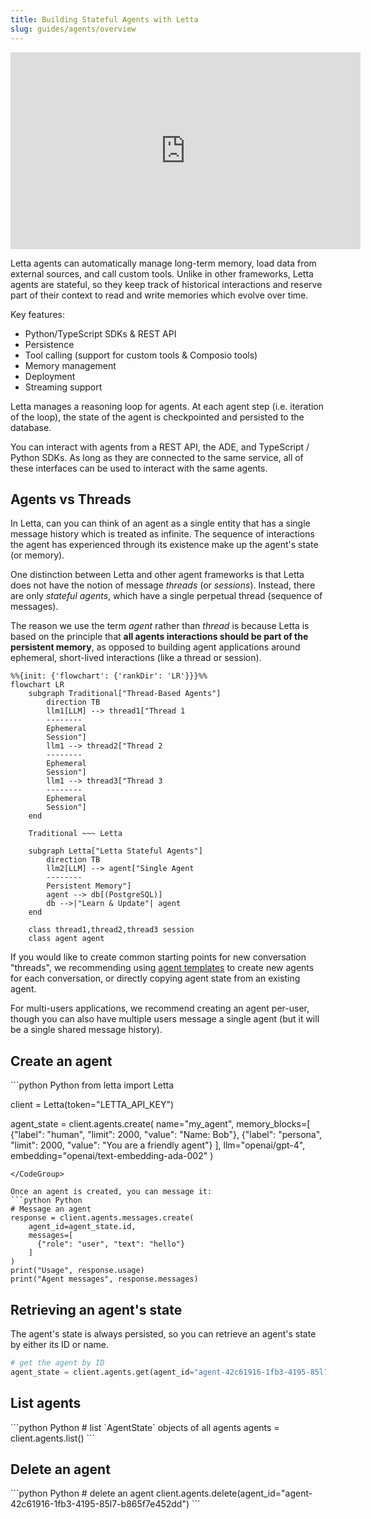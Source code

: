 ```yaml
---
title: Building Stateful Agents with Letta
slug: guides/agents/overview
---
```


<iframe
  width="560"
  height="315"
  src="https://www.youtube.com/embed/urETleko4Sc"
  title="YouTube video player"
  frameborder="0"
  allow="accelerometer; autoplay; clipboard-write; encrypted-media; gyroscope; picture-in-picture"
  allowfullscreen
></iframe>

Letta agents can automatically manage long-term memory, load data from external sources, and call custom tools. 
Unlike in other frameworks, Letta agents are stateful, so they keep track of historical interactions and reserve part of their context to read and write memories which evolve over time.

Key features: 
* Python/TypeScript SDKs & REST API
* Persistence
* Tool calling (support for custom tools & Composio tools)
* Memory management
* Deployment
* Streaming support

Letta manages a reasoning loop for agents. At each agent step (i.e. iteration of the loop), the state of the agent is checkpointed and persisted to the database.

You can interact with agents from a REST API, the ADE, and TypeScript / Python SDKs.
As long as they are connected to the same service, all of these interfaces can be used to interact with the same agents. 

## Agents vs Threads

In Letta, can you can think of an agent as a single entity that has a single message history which is treated as infinite.
The sequence of interactions the agent has experienced through its existence make up the agent's state (or memory).

One distinction between Letta and other agent frameworks is that Letta does not have the notion of message *threads* (or *sessions*).
Instead, there are only *stateful agents*, which have a single perpetual thread (sequence of messages).

The reason we use the term *agent* rather than *thread* is because Letta is based on the principle that **all agents interactions should be part of the persistent memory**, as opposed to building agent applications around ephemeral, short-lived interactions (like a thread or session).
```mermaid
%%{init: {'flowchart': {'rankDir': 'LR'}}}%%
flowchart LR
    subgraph Traditional["Thread-Based Agents"]
        direction TB
        llm1[LLM] --> thread1["Thread 1
        --------
        Ephemeral
        Session"]
        llm1 --> thread2["Thread 2
        --------
        Ephemeral
        Session"]
        llm1 --> thread3["Thread 3
        --------
        Ephemeral
        Session"]
    end

    Traditional ~~~ Letta

    subgraph Letta["Letta Stateful Agents"]
        direction TB
        llm2[LLM] --> agent["Single Agent
        --------
        Persistent Memory"]
        agent --> db[(PostgreSQL)]
        db -->|"Learn & Update"| agent
    end

    class thread1,thread2,thread3 session
    class agent agent
```

If you would like to create common starting points for new conversation "threads", we recommending using [agent templates](/guides/templates/overview) to create new agents for each conversation, or directly copying agent state from an existing agent.

For multi-users applications, we recommend creating an agent per-user, though you can also have multiple users message a single agent (but it will be a single shared message history).

## Create an agent 

<CodeGroup>
```python Python
from letta import Letta

client = Letta(token="LETTA_API_KEY")

agent_state = client.agents.create(
    name="my_agent",
    memory_blocks=[
        {"label": "human", "limit": 2000, "value": "Name: Bob"},
        {"label": "persona", "limit": 2000, "value": "You are a friendly agent"}
    ],
    llm="openai/gpt-4",
    embedding="openai/text-embedding-ada-002"
)
```
</CodeGroup>

Once an agent is created, you can message it: 
```python Python
# Message an agent
response = client.agents.messages.create(
    agent_id=agent_state.id,
    messages=[
      {"role": "user", "text": "hello"}
    ]
)
print("Usage", response.usage)
print("Agent messages", response.messages)
```

## Retrieving an agent's state 
The agent's state is always persisted, so you can retrieve an agent's state by either its ID or name. 
```python Python
# get the agent by ID
agent_state = client.agents.get(agent_id="agent-42c61916-1fb3-4195-85l7-b865f7e452dd")
```

## List agents 

<CodeGroup>
```python Python
# list `AgentState` objects of all agents
agents = client.agents.list()
```
</CodeGroup>


## Delete an agent 
<CodeGroup>
```python Python
# delete an agent
client.agents.delete(agent_id="agent-42c61916-1fb3-4195-85l7-b865f7e452dd") 
```
</CodeGroup>
